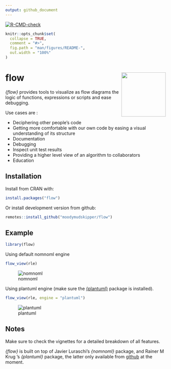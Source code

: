 ```yaml
---
output: github_document
---
```


<!-- badges: start -->
[![R-CMD-check](https://github.com/moodymudskipper/flow/workflows/R-CMD-check/badge.svg)](https://github.com/moodymudskipper/flow/actions)
<!-- badges: end -->


```r
knitr::opts_chunk$set(
  collapse = TRUE,
  comment = "#>",
  fig.path = "man/figures/README-",
  out.width = "100%"
)
```

# flow <img src='man/figures/logo.png' align="right" height="139" />

*{flow}* provides tools to visualize as flow diagrams the logic of functions, 
expressions or scripts and ease debugging.

Use cases are : 

* Deciphering other people's code
* Getting more comfortable with our own code by easing a visual understanding of its structure
* Documentation
* Debugging
* Inspect unit test results
* Providing a higher level view of an algorithm to collaborators
* Education

## Installation

Install from CRAN with:

``` r
install.packages("flow")
```

Or install development version from github:

``` r
remotes::install_github("moodymudskipper/flow")
```
## Example

```r
library(flow)
```

Using default nomnoml engine

```r
flow_view(rle)
```

![nomnoml](man/figures/README_nomnoml.png)

Using plantuml engine (make sure the [{plantuml}](https://github.com/rkrug/plantuml) package is installed).

```r
flow_view(rle, engine = "plantuml")
```

![plantuml](man/figures/README_plantuml.png)

## Notes

Make sure to check the vignettes for a detailed breakdown of all features.


*{flow}* is built on top of Javier Luraschi's *{nomnoml}* package, and 
Rainer M Krug 's *{plantuml}* package, the latter only available from 
[github](https://github.com/rkrug/plantuml)
at the moment.
